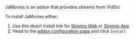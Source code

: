 JaMovies is an addon that provides streams from VidSrc

To install JaMovies either: 
1. Use this direct install link for [Stremio Web](https://web.stremio.com/#/addons?addon=https://eja-addon.vercel.app/manifest.json) or [Stremio App](stremio://eja-addon.vercel.app/manifest.json)
2. Head to the [addon configuration page](https://eja-addon.vercel.app/) and click `Install`